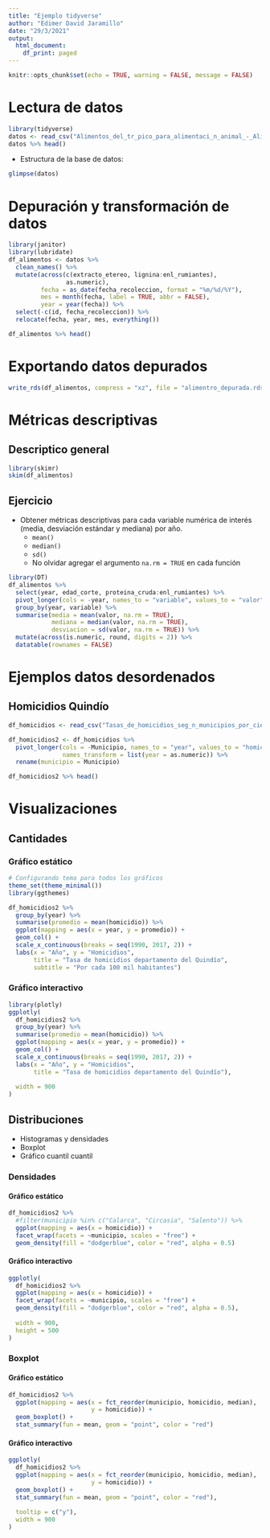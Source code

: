```yaml
---
title: "Ejemplo tidyverse"
author: "Edimer David Jaramillo"
date: "29/3/2021"
output:
  html_document:
    df_print: paged
---
```


```r
knitr::opts_chunk$set(echo = TRUE, warning = FALSE, message = FALSE)
```

# Lectura de datos

```r
library(tidyverse)
datos <- read_csv("Alimentos_del_tr_pico_para_alimentaci_n_animal_-_AlimenTro.csv")
datos %>% head()
```

- Estructura de la base de datos:

```r
glimpse(datos)
```

# Depuración y transformación de datos

```r
library(janitor)
library(lubridate)
df_alimentos <- datos %>% 
  clean_names() %>% 
  mutate(across(c(extracto_etereo, lignina:enl_rumiantes),
                as.numeric),
         fecha = as_date(fecha_recoleccion, format = "%m/%d/%Y"),
         mes = month(fecha, label = TRUE, abbr = FALSE),
         year = year(fecha)) %>% 
  select(-c(id, fecha_recoleccion)) %>% 
  relocate(fecha, year, mes, everything())

df_alimentos %>% head()
```

# Exportando datos depurados

```r
write_rds(df_alimentos, compress = "xz", file = "alimentro_depurada.rds")
```

# Métricas descriptivas

## Descriptico general

```r
library(skimr)
skim(df_alimentos)
```

## Ejercicio

- Obtener métricas descriptivas para cada variable numérica de interés (media, desviación estándar y mediana) por año.
  - `mean()`
  - `median()`
  - `sd()`
  - No olvidar agregar el argumento `na.rm = TRUE` en cada función

```r
library(DT)
df_alimentos %>% 
  select(year, edad_corte, proteina_cruda:enl_rumiantes) %>% 
  pivot_longer(cols = -year, names_to = "variable", values_to = "valor") %>% 
  group_by(year, variable) %>% 
  summarise(media = mean(valor, na.rm = TRUE),
            mediana = median(valor, na.rm = TRUE),
            desviacion = sd(valor, na.rm = TRUE)) %>% 
  mutate(across(is.numeric, round, digits = 2)) %>% 
  datatable(rownames = FALSE)
```

# Ejemplos datos desordenados

## Homicidios Quindío

```r
df_homicidios <- read_csv("Tasas_de_homicidios_seg_n_municipios_por_cien_mil_habitantes._A_os_1990_-_2017.csv")

df_homicidios2 <- df_homicidios %>% 
  pivot_longer(cols = -Municipio, names_to = "year", values_to = "homicidio",
               names_transform = list(year = as.numeric)) %>% 
  rename(municipio = Municipio)

df_homicidios2 %>% head()
```

# Visualizaciones

## Cantidades

### Gráfico estático

```r
# Configurando tema para todos los gráficos
theme_set(theme_minimal())
library(ggthemes)

df_homicidios2 %>% 
  group_by(year) %>% 
  summarise(promedio = mean(homicidio)) %>% 
  ggplot(mapping = aes(x = year, y = promedio)) +
  geom_col() +
  scale_x_continuous(breaks = seq(1990, 2017, 2)) +
  labs(x = "Año", y = "Homicidios",
       title = "Tasa de homicidios departamento del Quindío",
       subtitle = "Por cada 100 mil habitantes")
```

### Gráfico interactivo

```r
library(plotly)
ggplotly(
  df_homicidios2 %>% 
  group_by(year) %>% 
  summarise(promedio = mean(homicidio)) %>% 
  ggplot(mapping = aes(x = year, y = promedio)) +
  geom_col() +
  scale_x_continuous(breaks = seq(1990, 2017, 2)) +
  labs(x = "Año", y = "Homicidios",
       title = "Tasa de homicidios departamento del Quindío"),
  
  width = 900
)
```

## Distribuciones

- Histogramas y densidades
- Boxplot
- Gráfico cuantil cuantil

### Densidades

#### Gráfico estático

```r
df_homicidios2 %>% 
  #filter(municipio %in% c("Calarca", "Circasia", "Salento")) %>% 
  ggplot(mapping = aes(x = homicidio)) +
  facet_wrap(facets = ~municipio, scales = "free") +
  geom_density(fill = "dodgerblue", color = "red", alpha = 0.5)
```

#### Gráfico interactivo

```r
ggplotly(
  df_homicidios2 %>% 
  ggplot(mapping = aes(x = homicidio)) +
  facet_wrap(facets = ~municipio, scales = "free") +
  geom_density(fill = "dodgerblue", color = "red", alpha = 0.5),
  
  width = 900,
  height = 500
)
```

### Boxplot

#### Gráfico estático

```r
df_homicidios2 %>% 
  ggplot(mapping = aes(x = fct_reorder(municipio, homicidio, median),
                       y = homicidio)) +
  geom_boxplot() +
  stat_summary(fun = mean, geom = "point", color = "red")
```

#### Gráfico interactivo

```r
ggplotly(
  df_homicidios2 %>% 
  ggplot(mapping = aes(x = fct_reorder(municipio, homicidio, median),
                       y = homicidio)) +
  geom_boxplot() +
  stat_summary(fun = mean, geom = "point", color = "red"),
  
  tooltip = c("y"),
  width = 900
)
```

